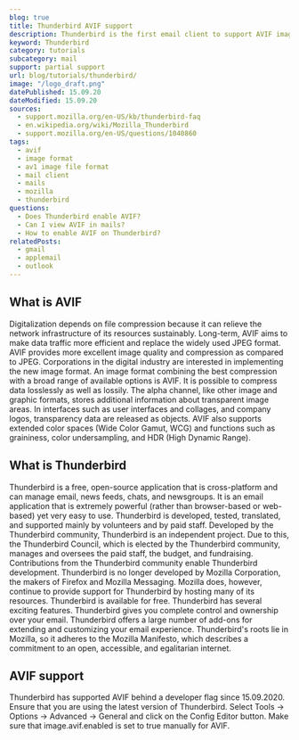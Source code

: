 ```yaml
---
blog: true
title: Thunderbird AVIF support
description: Thunderbird is the first email client to support AVIF images. Find out how you can use AVIF images in Thunderbird.
keyword: Thunderbird
category: tutorials
subcategory: mail
support: partial support
url: blog/tutorials/thunderbird/
image: "/logo_draft.png"
datePublished: 15.09.20
dateModified: 15.09.20
sources:
  - support.mozilla.org/en-US/kb/thunderbird-faq
  - en.wikipedia.org/wiki/Mozilla_Thunderbird
  - support.mozilla.org/en-US/questions/1040860
tags:
  - avif
  - image format
  - av1 image file format
  - mail client
  - mails
  - mozilla
  - thunderbird
questions:
  - Does Thunderbird enable AVIF?
  - Can I view AVIF in mails?
  - How to enable AVIF on Thunderbird?
relatedPosts:
  - gmail
  - applemail
  - outlook
---
```


## What is AVIF

Digitalization depends on file compression because it can relieve the network infrastructure of its resources sustainably. Long-term, AVIF aims to make data traffic more efficient and replace the widely used JPEG format. AVIF provides more excellent image quality and compression as compared to JPEG. Corporations in the digital industry are interested in implementing the new image format. An image format combining the best compression with a broad range of available options is AVIF. It is possible to compress data losslessly as well as lossily. The alpha channel, like other image and graphic formats, stores additional information about transparent image areas. In interfaces such as user interfaces and collages, and company logos, transparency data are released as objects. AVIF also supports extended color spaces (Wide Color Gamut, WCG) and functions such as graininess, color undersampling, and HDR (High Dynamic Range).

## What is Thunderbird

Thunderbird is a free, open-source application that is cross-platform and can manage email, news feeds, chats, and newsgroups. It is an email application that is extremely powerful (rather than browser-based or web-based) yet very easy to use. Thunderbird is developed, tested, translated, and supported mainly by volunteers and by paid staff. Developed by the Thunderbird community, Thunderbird is an independent project. Due to this, the Thunderbird Council, which is elected by the Thunderbird community, manages and oversees the paid staff, the budget, and fundraising. Contributions from the Thunderbird community enable Thunderbird development. Thunderbird is no longer developed by Mozilla Corporation, the makers of Firefox and Mozilla Messaging. Mozilla does, however, continue to provide support for Thunderbird by hosting many of its resources. Thunderbird is available for free. Thunderbird has several exciting features. Thunderbird gives you complete control and ownership over your email. Thunderbird offers a large number of add-ons for extending and customizing your email experience. Thunderbird's roots lie in Mozilla, so it adheres to the Mozilla Manifesto, which describes a commitment to an open, accessible, and egalitarian internet.

## AVIF support

Thunderbird has supported AVIF behind a developer flag since 15.09.2020. Ensure that you are using the latest version of Thunderbird. Select Tools -> Options -> Advanced -> General and click on the Config Editor button. Make sure that image.avif.enabled is set to true manually for AVIF.
